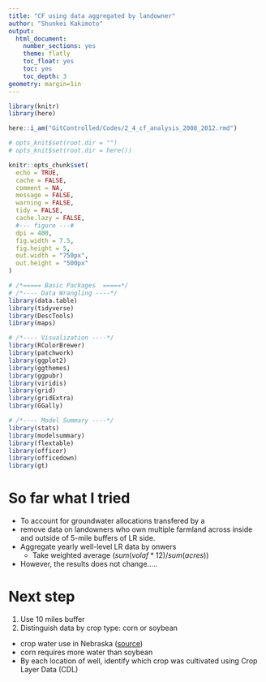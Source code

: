 ```yaml
---
title: "CF using data aggregated by landowner"
author: "Shunkei Kakimoto"
output:
  html_document:
    number_sections: yes
    theme: flatly
    toc_float: yes
    toc: yes
    toc_depth: 3
geometry: margin=1in
---
```


```r
library(knitr)
library(here)

here::i_am("GitControlled/Codes/2_4_cf_analysis_2008_2012.rmd")

# opts_knit$set(root.dir = "")
# opts_knit$set(root.dir = here())

knitr::opts_chunk$set(
  echo = TRUE,
  cache = FALSE,
  comment = NA,
  message = FALSE,
  warning = FALSE,
  tidy = FALSE,
  cache.lazy = FALSE,
  #--- figure ---#
  dpi = 400,
  fig.width = 7.5,
  fig.height = 5,
  out.width = "750px",
  out.height = "500px"
)

# /*===== Basic Packages  =====*/
# /*---- Data Wrangling ----*/
library(data.table)
library(tidyverse)
library(DescTools)
library(maps)

# /*---- Visualization ----*/
library(RColorBrewer)
library(patchwork)
library(ggplot2)
library(ggthemes)
library(ggpubr)
library(viridis)
library(grid)
library(gridExtra)
library(GGally)

# /*---- Model Summary ----*/
library(stats)
library(modelsummary)
library(flextable)
library(officer)
library(officedown)
library(gt)
```


# So far what I tried
+ To account for groundwater allocations transfered by a 
+ remove data on landowners who own multiple farmland across inside and outside of 5-mile buffers of LR side. 
+ Aggregate yearly well-level LR data by onwers
  * Take weighted average ($sum(volaf*12)/sum(acres)$)
+ However, the results does not change.....


# Next step
1. Use 10 miles buffer
2. Distinguish data by crop type: corn or soybean
  * crop water use in Nebraska ([source](https://www.corn-states.com/app/uploads/2018/07/water-use-in-corn-and-soybean.pdf))
  * corn requires more water than soybean
  * By each location of well, identify which crop was cultivated using Crop Layer Data (CDL)



